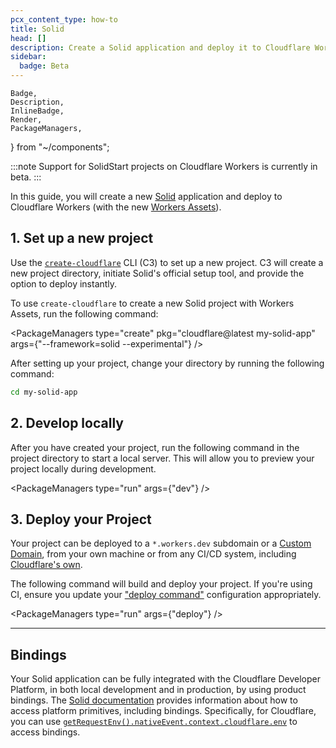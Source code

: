 ```yaml
---
pcx_content_type: how-to
title: Solid
head: []
description: Create a Solid application and deploy it to Cloudflare Workers with Workers Assets.
sidebar:
  badge: Beta
---
```


	Badge,
	Description,
	InlineBadge,
	Render,
	PackageManagers,
} from "~/components";

:::note
Support for SolidStart projects on Cloudflare Workers is currently in beta.
:::

In this guide, you will create a new [Solid](https://www.solidjs.com/) application and deploy to Cloudflare Workers (with the new [Workers Assets](/workers/static-assets/)).

## 1. Set up a new project

Use the [`create-cloudflare`](https://www.npmjs.com/package/create-cloudflare) CLI (C3) to set up a new project. C3 will create a new project directory, initiate Solid's official setup tool, and provide the option to deploy instantly.

To use `create-cloudflare` to create a new Solid project with Workers Assets, run the following command:

<PackageManagers
	type="create"
	pkg="cloudflare@latest my-solid-app"
	args={"--framework=solid --experimental"}
/>

After setting up your project, change your directory by running the following command:

```sh
cd my-solid-app
```

## 2. Develop locally

After you have created your project, run the following command in the project directory to start a local server. This will allow you to preview your project locally during development.

<PackageManagers type="run" args={"dev"} />

## 3. Deploy your Project

Your project can be deployed to a `*.workers.dev` subdomain or a [Custom Domain](/workers/configuration/routing/custom-domains/), from your own machine or from any CI/CD system, including [Cloudflare's own](/workers/ci-cd/builds/).

The following command will build and deploy your project. If you're using CI, ensure you update your ["deploy command"](/workers/ci-cd/builds/configuration/#build-settings) configuration appropriately.

<PackageManagers type="run" args={"deploy"} />

---

## Bindings

Your Solid application can be fully integrated with the Cloudflare Developer Platform, in both local development and in production, by using product bindings. The [Solid documentation](https://docs.solidjs.com/reference/server-utilities/get-request-event) provides information about how to access platform primitives, including bindings. Specifically, for Cloudflare, you can use [`getRequestEnv().nativeEvent.context.cloudflare.env`](https://docs.solidjs.com/solid-start/advanced/request-events#nativeevent) to access bindings.

<Render file="frameworks-bindings" />
